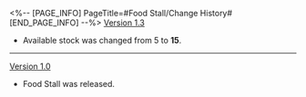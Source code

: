<%-- [PAGE_INFO]
PageTitle=#Food Stall/Change History#
[END_PAGE_INFO] --%>
{{Change History/Header}}
[[Version 1.3]]
* Available {{Item|Snapper Jam Appetizer|25}} stock was changed from 5 to '''15'''.
----
[[Version 1.0]]
* Food Stall was released.